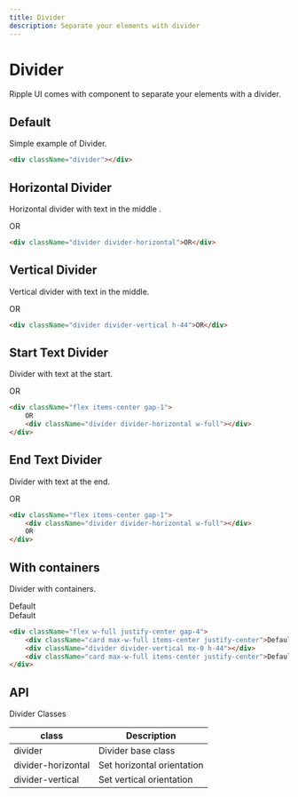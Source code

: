```yaml
---
title: Divider
description: Separate your elements with divider
---
```


# Divider

Ripple UI comes with component to separate your elements with a divider.

## Default

Simple example of Divider.

<div className="divider"></div>

```html
<div className="divider"></div>
```

## Horizontal Divider

Horizontal divider with text in the middle .

<div className="divider divider-horizontal">OR</div>

```html
<div className="divider divider-horizontal">OR</div>
```


## Vertical Divider

Vertical divider with text in the middle.

<div className="flex justify-center">
    <div className="divider divider-vertical h-44">OR</div>
</div>

```html
<div className="divider divider-vertical h-44">OR</div>
```

## Start Text Divider

Divider with text at the start.

<div className="flex items-center gap-1">OR<div className="divider divider-horizontal w-full"></div></div>

```html
<div className="flex items-center gap-1">
    OR
    <div className="divider divider-horizontal w-full"></div>
</div>
```

## End Text Divider

Divider with text at the end.

<div className="flex items-center gap-1"><div className="divider divider-horizontal w-full"></div>OR</div>

```html
<div className="flex items-center gap-1">
    <div className="divider divider-horizontal w-full"></div>
    OR
</div>
```

## With containers

Divider with containers.

<div className="flex w-full justify-center gap-4">
    <div className="card max-w-full items-center justify-center">Default</div>
    <div className="divider divider-vertical mx-0 h-44"></div>
    <div className="card max-w-full items-center justify-center">Default</div>
</div>

```html
<div className="flex w-full justify-center gap-4">
    <div className="card max-w-full items-center justify-center">Default</div>
    <div className="divider divider-vertical mx-0 h-44"></div>
    <div className="card max-w-full items-center justify-center">Default</div>
</div>
```

## API
<Attributes >
<Attributes.Title>Divider Classes</Attributes.Title>

| class                 | Description                                        |
| --------------------- | -------------------------------------------------- |
| divider               | Divider base class                                |
| divider-horizontal    | Set horizontal orientation                         |
| divider-vertical      | Set vertical orientation                           |

</Attributes>

<LinkRedirect
  contentLeft="Drawer"
  hrefLeft="/docs/components/drawer"
  contentRight="Dropdown"
  hrefRight="/docs/components/dropdown"
/>


